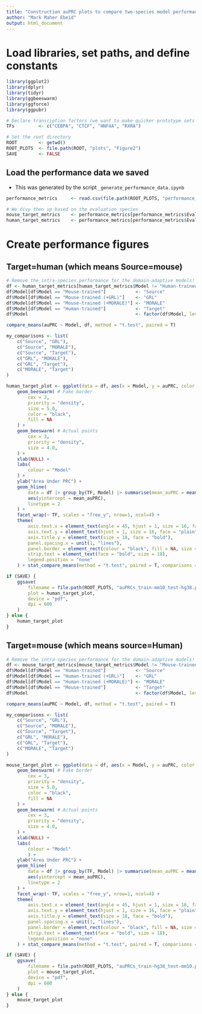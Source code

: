 ```yaml
---
title: "Construction auPRC plots to compare two-species model performance"
author: "Mark Maher Ebeid"
output: html_document
---
```


# Load libraries, set paths, and define constants
```r

library(ggplot2)
library(dplyr)
library(tidyr)
library(ggbeeswarm)
library(ggforce)
library(ggpubr)

```
```r

# Declare transciption factors (we want to make quicker prototype sets too)
TFs         <- c("CEBPA", "CTCF", "HNF4A", "RXRA")

# Set the root directory
ROOT        <- getwd()
ROOT_PLOTS  <- file.path(ROOT, "plots", "Figure2")
SAVE        <- FALSE

```
## Load the performance data we saved
- This was generated by the script `_generate_performance_data.ipynb`
```r

performance_metrics     <- read.csv(file.path(ROOT_PLOTS, "performance_data.csv"))

# We divy then up based on the evaluation species
mouse_target_metrics    <- performance_metrics[performance_metrics$Eval == "mm10",]
human_target_metrics    <- performance_metrics[performance_metrics$Eval == "hg38",]

```
# Create performance figures
## Target=human (which means Source=mouse)
```r

# Remove the intra-species performance for the domain-adaptive models!
df <- human_target_metrics[human_target_metrics$Model != "Human-trained (+GRL)" & human_target_metrics$Model != "Human-trained (+MORALE)",]
df$Model[df$Model == "Mouse-trained"]           <- "Source"
df$Model[df$Model == "Mouse-trained (+GRL)"]    <- "GRL"
df$Model[df$Model == "Mouse-trained (+MORALE)"] <- "MORALE"
df$Model[df$Model == "Human-trained"]           <- "Target"
df$Model                                        <- factor(df$Model, levels = c("Source", "GRL", "MORALE", "Target"))

```
```r

compare_means(auPRC ~ Model, df, method = "t.test", paired = T)

my_comparisons <- list(
    c("Source", "GRL"),
    c("Source", "MORALE"),
    c("Source", "Target"),
    c("GRL", "MORALE"),
    c("GRL", "Target"),
    c("MORALE", "Target")
)

human_target_plot <- ggplot(data = df, aes(x = Model, y = auPRC, color = Model)) +
    geom_beeswarm( # Fake border
        cex = 3,
        priority = "density",
        size = 5.0,
        color = "black",
        fill = NA
    ) +
    geom_beeswarm( # Actual points
        cex = 3,
        priority = "density",
        size = 4.0,
    ) +
    xlab(NULL) +
    labs(
        colour = "Model"
    ) +
    ylab("Area Under PRC") +
    geom_hline(
        data = df |> group_by(TF, Model) |> summarise(mean_auPRC = mean(auPRC)) |> filter(Model == "Source"),
        aes(yintercept = mean_auPRC),
        linetype = 2
    ) +
    facet_wrap(~ TF, scales = "free_y", nrow=1, ncol=4) +
    theme(
        axis.text.x = element_text(angle = 45, hjust = 1, size = 16, face = "bold"),
        axis.text.y = element_text(hjust = 1, size = 16, face = "plain"),
        axis.title.y = element_text(size = 18, face = "bold"),
        panel.spacing.x = unit(1, "lines"),
        panel.border = element_rect(colour = "black", fill = NA, size = 1.5),
        strip.text = element_text(face = "bold", size = 18),
        legend.position = "none"
    ) + stat_compare_means(method = "t.test", paired = T, comparisons = my_comparisons)

if (SAVE) {
    ggsave(
        filename = file.path(ROOT_PLOTS, "auPRCs_train-mm10_test-hg38.pdf"),
        plot = human_target_plot,
        device = "pdf",
        dpi = 600
    )
} else {
    human_target_plot
}

```
## Target=mouse (which means source=Human)
```r

# Remove the intra-species performance for the domain-adaptive models!
df <- mouse_target_metrics[mouse_target_metrics$Model != "Mouse-trained (+GRL)" & mouse_target_metrics$Model != "Mouse-trained (+MORALE)",]
df$Model[df$Model == "Human-trained"]           <- "Source"
df$Model[df$Model == "Human-trained (+GRL)"]    <- "GRL"
df$Model[df$Model == "Human-trained (+MORALE)"] <- "MORALE"
df$Model[df$Model == "Mouse-trained"]           <- "Target"
df$Model                                        <- factor(df$Model, levels = c("Source", "GRL", "MORALE", "Target"))

```
```r

compare_means(auPRC ~ Model, df, method = "t.test", paired = T)

my_comparisons <- list(
    c("Source", "GRL"),
    c("Source", "MORALE"),
    c("Source", "Target"),
    c("GRL", "MORALE"),
    c("GRL", "Target"),
    c("MORALE", "Target")
)

mouse_target_plot <- ggplot(data = df, aes(x = Model, y = auPRC, color = Model)) +
    geom_beeswarm( # Fake border
        cex = 3,
        priority = "density",
        size = 5.0,
        color = "black",
        fill = NA
    ) +
    geom_beeswarm( # Actual points
        cex = 3,
        priority = "density",
        size = 4.0,
    ) +
    xlab(NULL) +
    labs(
        colour = "Model"
        ) +
    ylab("Area Under PRC") +
    geom_hline(
        data = df |> group_by(TF, Model) |> summarise(mean_auPRC = mean(auPRC)) |> filter(Model == "Source"),
        aes(yintercept = mean_auPRC),
        linetype = 2
    ) +
    facet_wrap(~ TF, scales = "free_y", nrow=1, ncol=4) +
    theme(
        axis.text.x = element_text(angle = 45, hjust = 1, size = 16, face = "bold"),
        axis.text.y = element_text(hjust = 1, size = 16, face = "plain"),
        axis.title.y = element_text(size = 18, face = "bold"),
        panel.spacing.x = unit(1, "lines"),
        panel.border = element_rect(colour = "black", fill = NA, size = 1.5),
        strip.text = element_text(face = "bold", size = 18),
        legend.position = "none"
    ) + stat_compare_means(method = "t.test", paired = T, comparisons = my_comparisons)

if (SAVE) {
    ggsave(
        filename = file.path(ROOT_PLOTS, "auPRCs_train-hg38_test-mm10.pdf"),
        plot = mouse_target_plot,
        device = "pdf",
        dpi = 600
    )
} else {
    mouse_target_plot
}

```